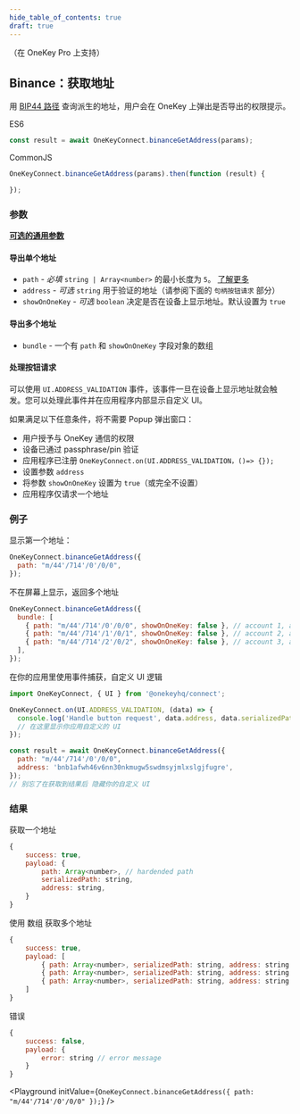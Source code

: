 ```yaml
---
hide_table_of_contents: true
draft: true
---
```



（在 OneKey Pro 上支持）

## Binance：获取地址

用 [BIP44 路径](./path) 查询派生的地址，用户会在 OneKey 上弹出是否导出的权限提示。

ES6

```javascript
const result = await OneKeyConnect.binanceGetAddress(params);
```

CommonJS

```javascript
OneKeyConnect.binanceGetAddress(params).then(function (result) {

});
```

### 参数

[**可选的通用参数**](./commonParams)

#### 导出单个地址

- `path` - *必填* `string | Array<number>` 的最小长度为 `5`。 [了解更多](./path)
- `address` - *可选* `string` 用于验证的地址（请参阅下面的 `句柄按钮请求` 部分）
- `showOnOneKey` - *可选* `boolean` 决定是否在设备上显示地址。默认设置为 `true`

#### 导出多个地址

- `bundle` - 一个有 `path` 和 `showOnOneKey` 字段对象的数组

#### 处理按钮请求

可以使用 `UI.ADDRESS_VALIDATION` 事件，该事件一旦在设备上显示地址就会触发。您可以处理此事件并在应用程序内部显示自定义 UI。

如果满足以下任意条件，将不需要 Popup 弹出窗口：

- 用户授予与 OneKey 通信的权限
- 设备已通过 passphrase/pin 验证
- 应用程序已注册 `OneKeyConnect.on(UI.ADDRESS_VALIDATION，()=> {});`
- 设置参数 `address`
- 将参数 `showOnOneKey` 设置为 `true`（或完全不设置）
- 应用程序仅请求一个地址

### 例子

显示第一个地址：

```javascript
OneKeyConnect.binanceGetAddress({
  path: "m/44'/714'/0'/0/0",
});
```

不在屏幕上显示，返回多个地址

```javascript
OneKeyConnect.binanceGetAddress({
  bundle: [
    { path: "m/44'/714'/0'/0/0", showOnOneKey: false }, // account 1, address 1
    { path: "m/44'/714'/1'/0/1", showOnOneKey: false }, // account 2, address 2
    { path: "m/44'/714'/2'/0/2", showOnOneKey: false }, // account 3, address 3
  ],
});
```

在你的应用里使用事件捕获，自定义 UI 逻辑

```javascript
import OneKeyConnect, { UI } from '@onekeyhq/connect';

OneKeyConnect.on(UI.ADDRESS_VALIDATION, (data) => {
  console.log('Handle button request', data.address, data.serializedPath);
  // 在这里显示你应用自定义的 UI
});

const result = await OneKeyConnect.binanceGetAddress({
  path: "m/44'/714'/0'/0/0",
  address: 'bnb1afwh46v6nn30nkmugw5swdmsyjmlxslgjfugre',
});
// 别忘了在获取到结果后 隐藏你的自定义 UI
```

### 结果

获取一个地址

```javascript
{
    success: true,
    payload: {
        path: Array<number>, // hardended path
        serializedPath: string,
        address: string,
    }
}
```

使用 数组 获取多个地址

```javascript
{
    success: true,
    payload: [
        { path: Array<number>, serializedPath: string, address: string }, // account 1, address 1
        { path: Array<number>, serializedPath: string, address: string }, // account 2, address 2
        { path: Array<number>, serializedPath: string, address: string }  // account 3, address 3
    ]
}
```

错误

```javascript
{
    success: false,
    payload: {
        error: string // error message
    }
}
```

<Playground
  initValue={`OneKeyConnect.binanceGetAddress({
    path: "m/44'/714'/0'/0/0"
});`}
/>
